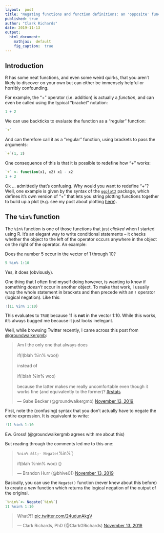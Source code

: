 ```yaml
---
layout:  post
title: "Negating functions and function definitions: an 'opposite' function to the wonderful `%in%` operator"
published: true
author: "Clark Richards"
date: 2019-11-13
output:
  html_document:
    mathjax:  default
    fig_caption:  true
---
```


## Introduction

R has some neat functions, and even some weird quirks, that you aren't likely to discover on your own but can either be immensely helpful or horribly confounding. 

For example, the "+" operator (i.e. addition) is actually a *function*, and can even be called using the typical "bracket" notation:
```r
1 + 2
```
We can use backticks to evaluate the function as a "regular" function:
```r
`+`
```
And can therefore call it as a "regular" function, using brackets to pass the arguments:
```r
`+`(1, 2)
```

One consequence of this is that it is possible to redefine how "+" works:
```r
`+` <- function(x1, x2) x1 - x2
1 + 2
```

Ok ... admittedly that's confusing. Why would you want to redefine "+"? Well, one example is given by the syntax of the [`ggplot2`](https://ggplot2.tidyverse.org/) package, which defines it's own version of "+" that lets you string plotting functions together to build up a plot (e.g. see my post about plotting [here]({% post_url 2017-12-11-recording-plots %})).

## The `%in%` function

The `%in%` function is one of those functions that just *clicked* when I started using R. It's an elegant way to write conditional statements -- it checks whether the object to the left of the operator occurs anywhere in the object on the right of the operator. An example:

Does the number 5 occur in the vector of 1 through 10?
```r
5 %in% 1:10
```
Yes, it does (obviously).

One thing that I often find myself doing however, is wanting to know if something *doesn't* occur in another object. To make that work, I usually wrap the whole statement in brackets and then precede with an `!` operator (logical negation). Like this:
```r
!(11 %in% 1:10)
```
This evaluates to `TRUE` because 11 is **not** in the vector 1:10. While this works, it's always bugged me because it just looks inelegant.

Well, while browsing Twitter recently, I came across this post from [@groundwalkergmb](https://twitter.com/groundwalkergmb):

<blockquote class="twitter-tweet"><p lang="en" dir="ltr">Am I the only one that always does <br><br>if(!(blah %in% woo)) <br><br>instead of <br><br>if(!blah %in% woo) <br><br>because the latter makes me really uncomfortable even though it works fine (and equivalently to the former)? <a href="https://twitter.com/hashtag/rstats?src=hash&amp;ref_src=twsrc%5Etfw">#rstats</a></p>&mdash; Gabe Becker (@groundwalkergmb) <a href="https://twitter.com/groundwalkergmb/status/1194698809760108544?ref_src=twsrc%5Etfw">November 13, 2019</a></blockquote> <script async src="https://platform.twitter.com/widgets.js" charset="utf-8"></script>

First, note the (confusing) syntax that you don't actually have to negate the entire expression. It is equivalent to write:
```r
!11 %in% 1:10
```
Ew. Gross! (@groundwalkergmb agrees with me about this)

But reading through the comments led me to this one:

<blockquote class="twitter-tweet"><p lang="en" dir="ltr">`%nin% &lt;- Negate(`%in%`)<br><br>if(blah %nin% woo) {}</p>&mdash; Brandon Hurr (@bhive01) <a href="https://twitter.com/bhive01/status/1194703071193878528?ref_src=twsrc%5Etfw">November 13, 2019</a></blockquote> <script async src="https://platform.twitter.com/widgets.js" charset="utf-8"></script>

Basically, you can use the `Negate()` function (never knew about this before) to create a *new* function which returns the logical negation of the output of the original.
```r
`%nin%`<- Negate(`%in%`)
11 %nin% 1:10
```

<blockquote class="twitter-tweet" data-conversation="none"><p lang="en" dir="ltr">What?!? <a href="https://t.co/24udunAkgV">pic.twitter.com/24udunAkgV</a></p>&mdash; Clark Richards, PhD (@ClarkGRichards) <a href="https://twitter.com/ClarkGRichards/status/1194756668774658048?ref_src=twsrc%5Etfw">November 13, 2019</a></blockquote> <script async src="https://platform.twitter.com/widgets.js" charset="utf-8"></script>
